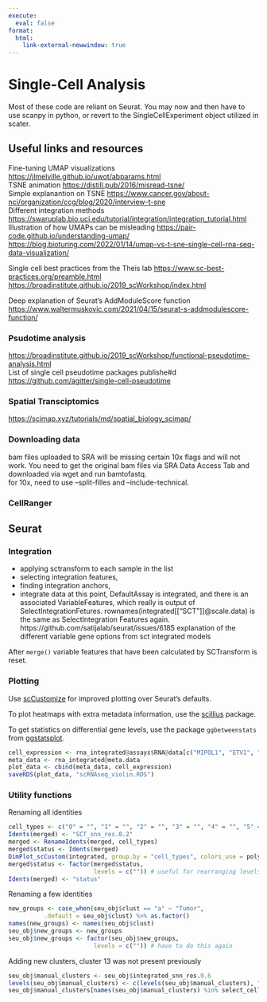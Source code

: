 ```yaml
---
execute:
  eval: false
format:
  html:
    link-external-newwindow: true
---
```


# Single-Cell Analysis

Most of these code are reliant on Seurat. You may now and then have to use scanpy in python, or revert to the SingleCellExperiment object utilized in scater.

## Useful links and resources

Fine-tuning UMAP visualizations <https://jlmelville.github.io/uwot/abparams.html>\
TSNE animation <https://distill.pub/2016/misread-tsne/>\
Simple explanantion on TSNE <https://www.cancer.gov/about-nci/organization/ccg/blog/2020/interview-t-sne>\
Different integration methods <https://swaruplab.bio.uci.edu/tutorial/integration/integration_tutorial.html>\
Illustration of how UMAPs can be misleading <https://pair-code.github.io/understanding-umap/> <https://blog.bioturing.com/2022/01/14/umap-vs-t-sne-single-cell-rna-seq-data-visualization/>

Single cell best practices from the Theis lab <https://www.sc-best-practices.org/preamble.html> <https://broadinstitute.github.io/2019_scWorkshop/index.html>

Deep explanation of Seurat's AddModuleScore function <https://www.waltermuskovic.com/2021/04/15/seurat-s-addmodulescore-function/>

### Psudotime analysis

<https://broadinstitute.github.io/2019_scWorkshop/functional-pseudotime-analysis.html>\
List of single cell pseudotime packages publishe#d <https://github.com/agitter/single-cell-pseudotime>

### Spatial Transciptomics

<https://scimap.xyz/tutorials/md/spatial_biology_scimap/>

### Downloading data

bam files uploaded to SRA will be missing certain 10x flags and will not work. You need to get the original bam files via SRA Data Access Tab and downloaded via wget and run bamtofastq.\
for 10x, need to use --split-filles and --include-technical.

### CellRanger

## Seurat

### Integration

-   applying sctransform to each sample in the list
-   selecting integration features,
-   finding integration anchors,
-   integrate data at this point, DefaultAssay is integrated, and there is an associated VariableFeatures, which really is output of SelectIntegrationFetures. rownames(integrated\[\["SCT"\]\]@scale.data) is the same as SelectIntegration Features again.\
    https://github.com/satijalab/seurat/issues/6185 explanation of the different variable gene options from sct integrated models

After `merge()` variable features that have been calculated by SCTransform is reset.

### Plotting

Use [scCustomize](https://samuel-marsh.github.io/scCustomize/index.html) for improved plotting over Seurat's defaults.

To plot heatmaps with extra metadata information, use the [scillius](https://scillus.netlify.app/) package.

To get statistics on differential gene levels, use the package `ggbetweenstats` from [ggstatsplot](https://indrajeetpatil.github.io/ggstatsplot/index.html).

```r
cell_expression <- rna_integrated@assays$RNA@data[c("MIPOL1", "ETV1", "DGKB", "FOXA2", "AR", "SYP"),] %>% as.matrix() %>% t()
meta_data <- rna_integrated@meta.data
plot_data <- cbind(meta_data, cell_expression)
saveRDS(plot_data, "scRNAseq_violin.RDS")
```

### Utility functions

Renaming all identities

```r
cell_types <- c("0" = "", "1" = "", "2" = "", "3" = "", "4" = "", "5" = "", "6" = "")
Idents(merged) <- "SCT_snn_res.0.2"
merged <- RenameIdents(merged, cell_types)
merged$status <- Idents(merged)
DimPlot_scCustom(integrated, group.by = "cell_types", colors_use = polychrome_pal)
merged$status <- factor(merged$status, 
                        levels = c("")) # useful for rearranging levels
Idents(merged) <- "status"
```

Renaming a few identities

```r
new_groups <- case_when(seu_obj$clust == "a" ~ "Tumor",
          .default = seu_obj$clust) %>% as.factor()
names(new_groups) <- names(seu_obj$clust)
seu_obj$new_groups <- new_groups
seu_obj$new_groups <- factor(seu_obj$new_groups, 
                        levels = c("")) # have to do this again
```

Adding new clusters, cluster 13 was not present previously

```r
seu_obj$manual_clusters <- seu_obj$integrated_snn_res.0.6
levels(seu_obj$manual_clusters) <- c(levels(seu_obj$manual_clusters), "13")
seu_obj$manual_clusters[names(seu_obj$manual_clusters) %in% select_cells] <- "13"
```
